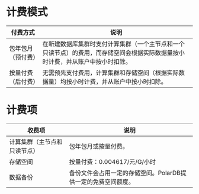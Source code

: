 # 计费模式

| 付费方式 | 说明 |
| --- | --- |
| 包年包月（预付费） | 在新建数据库集群时支付计算集群（一个主节点和一个只读节点）的费用，而存储空间会根据实际数据量按小时计费，并从账户中按小时扣除。 |
| 按量付费（后付费） | 无需预先支付费用，计算集群和存储空间（根据实际数据量）均按小时计费，并从账户中按小时扣除。 |


# 计费项

|收费项	|说明|
|---|---|
|计算集群（主节点和只读节点）|	包年包月或按量付费。|
|存储空间	|按量付费：0.004617/元/G/小时|
|数据备份|	备份文件会占用一定的存储空间。PolarDB提供一定的免费空间额度。|
